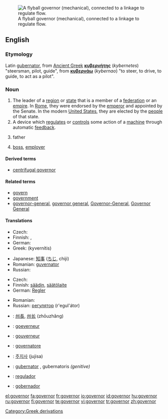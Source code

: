 [[Image:Centrifugal governor.png|thumb|right|A flyball governor (mechanical), connected to a linkage to regulate flow.]]
==English==

===Etymology===
[[Category:Greek derivations]]
Latin [[gubernator]], from [[Ancient Greek]] '''[[κυβερνήτης]]''' (''kybernetes'') "steersman, pilot, guide", from '''[[κυβερνάω]]''' (''kybernao'') "to steer, to drive, to guide, to act as a pilot".

===Noun===
{{en-noun}}

#The leader of a [[region]] or [[state]] that is a member of a [[federation]] or an [[empire]].  In [[Roman Empire|Rome]], they were endorsed by the [[emperor]] and appointed by the Senate.  In the modern [[United States]], they are elected by the [[people]] of that state.
#A device which [[regulate]]s or [[control]]s some action of a [[machine]] through automatic [[feedback]].
#{{informal}} father
#{{informal}} [[boss]], [[employer]]

====Derived terms====
* [[centrifugal governor]]

====Related terms====
*[[govern]]
*[[government]]
*[[governor-general]], [[governor general]], [[Governor-General]], [[Governor General]]

====Translations====
{{trans-top|leader of a region or state}}
* Czech: {{t-|cs|guvernér|m}}
* Finnish: {{t-|fi|kuvernööri}}, {{t-|fi|maaherra}}
* German: {{t+|de|Gouverneur|m}}
* Greek: {{t|el|κυβερνήτης|m|sc=Grek}} (kyvernítis)
{{trans-mid}}
* Japanese: [[知事]] ([[ちじ]], chiji)
* Romanian: [[guvernator]] {{n}}
* Russian: {{t+|ru|губернатор|m|tr=gub'ernátor|sc=Cyrl}}
{{trans-bottom}}

{{trans-top|device which regulates or controls}}
* Czech: {{t-|cs|regulátor|m}}
* Finnish: [[säädin]], [[säätölaite]]
* German: [[Regler]] {{m}}
{{trans-mid}}
* Romanian: {{t-|ro|regulator|m}}
* Russian: [[регулятор]] (r'egul'átor) {{m}}
{{trans-bottom}}

{{checktrans-top}}
*{{ttbc|Chinese}}: [[州長]], [[州长]] (zhōuzhǎng)
*{{ttbc|Dutch}}: [[goeverneur]] {{m}}
*{{ttbc|French}}: [[gouverneur]] {{m}}
*{{ttbc|Italian}}: [[governatore]] {{m}}
*{{ttbc|Korean}}: [[주지사]] (jujisa)
*{{ttbc|Latin}}: [[gubernator]] {{m}}, gubernatoris ''(genitive)''
*{{ttbc|Portuguese}}: [[regulador]] {{m}}
*{{ttbc|Spanish}}: [[gobernador]] {{m}}
{{checktrans-bottom}}

[[el:governor]]
[[fa:governor]]
[[fr:governor]]
[[io:governor]]
[[id:governor]]
[[hu:governor]]
[[ru:governor]]
[[fi:governor]]
[[te:governor]]
[[vi:governor]]
[[tr:governor]]
[[zh:governor]]